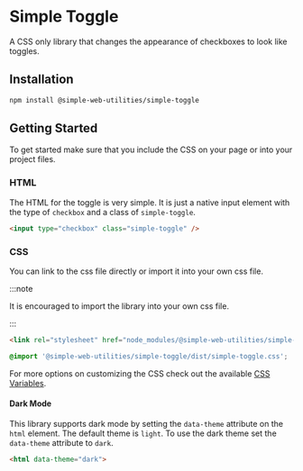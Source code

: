 
# Simple Toggle

A CSS only library that changes the appearance of checkboxes to look like toggles.

## Installation

```bash
npm install @simple-web-utilities/simple-toggle
```

## Getting Started

To get started make sure that you include the CSS on your page or into your project files.

### HTML

The HTML for the toggle is very simple. It is just a native input element with the type of `checkbox` and a class of `simple-toggle`.

```html
<input type="checkbox" class="simple-toggle" />
```

### CSS

You can link to the css file directly or import it into your own css file.

:::note

It is encouraged to import the library into your own css file.

:::


<Tabs>
  <TabItem value="file" label="CSS File">

  ```html
  <link rel="stylesheet" href="node_modules/@simple-web-utilities/simple-toggle/dist/simple-toggle.css" />
  ```

  </TabItem>
  <TabItem value="import" label="Import">

  ```css
  @import '@simple-web-utilities/simple-toggle/dist/simple-toggle.css';
  ```

  </TabItem>
</Tabs>

For more options on customizing the CSS check out the available [CSS Variables](css-variables).


#### Dark Mode

This library supports dark mode by setting the `data-theme` attribute on the `html` element. The default theme is `light`. To use the dark theme set the `data-theme` attribute to `dark`.

```html
<html data-theme="dark">
```
